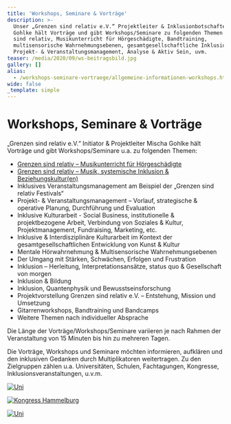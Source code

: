 ```yaml
---
title: 'Workshops, Seminare & Vorträge'
description: >-
  Unser „Grenzen sind relativ e.V.“ Projektleiter & Inklusionbotschafter Mischa
  Gohlke hält Vorträge und gibt Workshops/Seminare zu folgenden Themen: Grenzen
  sind relativ, Musikunterricht für Hörgeschädigte, Bandtraining,
  multisensorische Wahrnehmungsebenen, gesamtgesellschaftliche Inklusion,
  Projekt- & Veranstaltungsmanagement, Analyse & Aktiv Sein, uvm.
teaser: /media/2020/09/ws-beitragsbild.jpg
gallery: []
alias:
  - /workshops-seminare-vortraege/allgemeine-informationen-workshops.html
wide: false
_template: simple
---
```


# Workshops, Seminare & Vorträge

„Grenzen sind relativ e.V.“ Initiator & Projektleiter Mischa Gohlke hält Vorträge und gibt Workshops/Seminare u.a. zu folgenden Themen:

- [Grenzen sind relativ – Musikunterricht für Hörgeschädigte](/workshops-seminare-vortraege/exposewochenend-workshop.html)
- [Grenzen sind relativ – Musik, systemische Inklusion & Beziehungskultur(en)](/workshops-seminare-vortraege/ws-grenzen-sind-relativ-musik-systemische-inklusion-beziehungskulturen.html)
- Inklusives Veranstaltungsmanagement am Beispiel der „Grenzen sind relativ Festivals“
- Projekt- & Veranstaltungsmanagement – Vorlauf, strategische & operative Planung, Durchführung und Evaluation
- Inklusive Kulturarbeit - Social Business, institutionelle & projektbezogene Arbeit, Verbindung von Soziales & Kultur, Projektmanagement, Fundraising, Marketing, etc.
- Inklusive & Interdisziplinäre Kulturarbeit im Kontext der gesamtgesellschaftlichen Entwicklung von Kunst & Kultur
- Mentale Hörwahrnehmung & Multisensorische Wahrnehmungsebenen
- Der Umgang mit Stärken, Schwächen, Erfolgen und Frustration
- Inklusion – Herleitung, Interpretationsansätze, status quo & Gesellschaft von morgen
- Inklusion & Bildung
- Inklusion, Quantenphysik und Bewusstseinsforschung
- Projektvorstellung Grenzen sind relativ e.V. – Entstehung, Mission und Umsetzung
- Gitarrenworkshops, Bandtraining und Bandcamps
- Weitere Themen nach individueller Absprache

Die Länge der Vorträge/Workshops/Seminare variieren je nach Rahmen der Veranstaltung von 15 Minuten bis hin zu mehreren Tagen.

Die Vorträge, Workshops und Seminare möchten informieren, aufklären und den inklusiven Gedanken durch Multiplikatoren weitertragen. Zu den Zielgruppen zählen u.a. Universitäten, Schulen, Fachtagungen, Kongresse, Inklusionsveranstaltungen, u.v.m.

<gallery>

[![Uni](/media/2014/07/uni-n.jpg)](/media/2014/07/uni-n.jpg)

[![Kongress Hammelburg](/media/2014/07/2014er-Kongress-Hammelburg-Bilder-von-Marcus-1200er-136.jpg)](/media/2014/07/2014er-Kongress-Hammelburg-Bilder-von-Marcus-1200er-136.jpg)

[![Uni](/media/2014/07/WE0092-1.jpg)](/media/2014/07/WE0092-1.jpg)</gallery>
